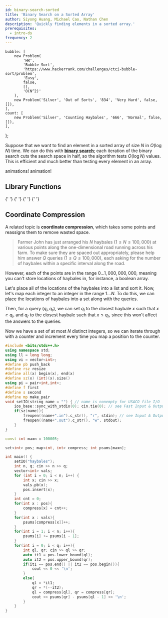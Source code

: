 ```yaml
---
id: binary-search-sorted
title: 'Binary Search on a Sorted Array'
author: Siyong Huang, Michael Cao, Nathan Chen
description: 'Quickly finding elements in a sorted array.'
prerequisites:
  - intro-ds
frequency: 2
---
```



	bubble: [
		new Problem(
			'HR',
			'Bubble Sort',
			'https://www.hackerrank.com/challenges/ctci-bubble-sort/problem',
			'Easy',
			false,
			[],
			'O(N^2)'
		),
		new Problem('Silver', 'Out of Sorts', '834', 'Very Hard', false, []),
	],
	count: [
		new Problem('Silver', 'Counting Haybales', '666', 'Normal', false, []),
	],
};

Suppose that we want to find an element in a sorted array of size $N$ in $O(\log N)$ time. We can do this with [**binary search**](https://en.wikipedia.org/wiki/Binary_search_algorithm); each iteration of the binary search cuts the search space in half, so the algorithm tests $O(\log N)$ values. This is efficient and much better than testing every element in an array.

<Resources>
	<Resource
		source="KA"
		title="Binary Search"
		url="https://www.khanacademy.org/computing/computer-science/algorithms/binary-search/a/binary-search"
		starred
	>
		animations!
	</Resource>
	<Resource source="CSA" title="Binary Search" url="binary_search" starred>
		animation!
	</Resource>
	<Resource source="CPH" title="3.3 - Binary Search" starred></Resource>
	<Resource source="TC" title="Binary Search" url="binary-search"></Resource>
	<Resource source="GFG" title="Binary Search" url="binary-search"></Resource>
</Resources>

## Library Functions

<LanguageSection>

<CPPSection>

<Resources>
	<Resource
		source="CPP"
		url="http://www.cplusplus.com/reference/algorithm/lower_bound/"
		title="lower_bound"
	>
		{' '}
	</Resource>
	<Resource
		source="CPP"
		url="http://www.cplusplus.com/reference/algorithm/upper_bound/"
		title="upper_bound"
	>
		{' '}
	</Resource>
</Resources>

</CPPSection>

<JavaSection>

<Resources>
	<Resource
		source="JAVA"
		url="https://docs.oracle.com/javase/7/docs/api/java/util/Arrays.html#binarySearch(int[],%20int)"
		title="Arrays.binarySearch"
	>
		{' '}
	</Resource>
	<Resource
		source="JAVA"
		url="https://docs.oracle.com/javase/7/docs/api/java/util/Collections.html#binarySearch(java.util.List,%20T)"
		title="Collections.binarySearch"
	>
		{' '}
	</Resource>
</Resources>

</JavaSection>

</LanguageSection>

## Coordinate Compression

A related topic is **coordinate compression**, which takes some points and reassigns them to remove wasted space.

<Problems problems={problems.count} />

> Farmer John has just arranged his $N$ haybales $(1\le N \le 100,000)$ at various points along the one-dimensional road running across his farm. To make sure they are spaced out appropriately, please help him answer $Q$ queries ($1 \le Q \le 100,000$), each asking for the number of haybales within a specific interval along the road.

However, each of the points are in the range $0 \ldots 1,000,000,000$, meaning you can't store locations of haybales in, for instance, a boolean array.



Let's place all of the locations of the haybales into a list and sort it. Now, let's map each integer to an integer in the range $1 \ldots N$. To do this, we can place the locations of haybales into a set along with the queries. 

Then, for a query $(q_l, q_r)$, we can set $q_l$ to the closest haybale $x$ such that $x \geq q_l$, and $q_r$ to the closest haybale such that $x \leq q_r$, since this won't affect the answers to the queries. 

Now we have a set of at most $N$ distinct integers, so we can iterate through with a counter and increment every time you map a position to the counter. 

<Spoiler title="Example Code">

<LanguageSection>

<CPPSection>

```cpp
#include <bits/stdc++.h>
using namespace std;
using ll = long long;
using vi = vector<int>;
#define pb push_back
#define rsz resize
#define all(x) begin(x), end(x)
#define sz(x) (int)(x).size()
using pi = pair<int,int>;
#define f first
#define s second
#define mp make_pair
void setIO(string name = "") { // name is nonempty for USACO file I/O
    ios_base::sync_with_stdio(0); cin.tie(0); // see Fast Input & Output
    if(sz(name)){
        freopen((name+".in").c_str(), "r", stdin); // see Input & Output
        freopen((name+".out").c_str(), "w", stdout);
    }
}

const int maxn = 100005;

set<int> pos; map<int, int> compress; int psums[maxn];

int main() {
    setIO("haybales"); 
    int n, q; cin >> n >> q;
    vector<int> vals;
    for (int i = 0; i < n; i++) {
        int x; cin >> x;
        vals.pb(x);
        pos.insert(x);
    }
    int cnt = 0;
    for(int x : pos){
        compress[x] = cnt++;
    }
    for(int x : vals){
        psums[compress[x]]++;
    }
    for(int i = 1; i < n; i++){
        psums[i] += psums[i - 1];
    }
    for(int i = 0; i < q; i++){
        int ql, qr; cin >> ql >> qr;
        auto it1 = pos.lower_bound(ql);
        auto it2 = pos.upper_bound(qr);
        if(it1 == pos.end() || it2 == pos.begin()){
            cout << 0 << '\n';
        }
        else{
            ql = *it1;
            qr = *(--it2);
            ql = compress[ql], qr = compress[qr];
            cout << psums[qr] - psums[ql - 1] << '\n';
        }
    }
}
```

</CPPSection>

</LanguageSection>

</Spoiler>
